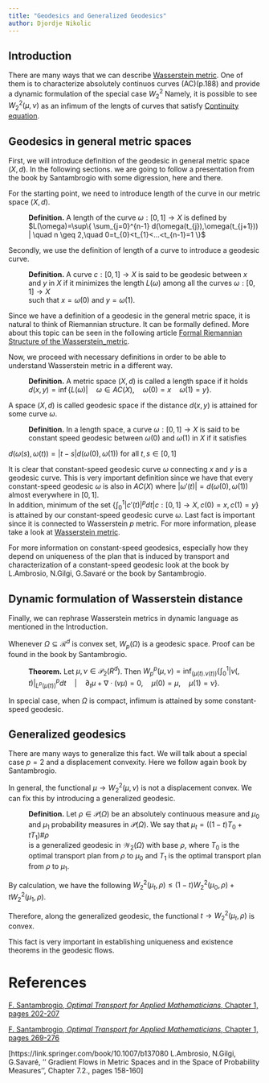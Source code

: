 ```yaml
---
title: "Geodesics and Generalized Geodesics"
author: Djordje Nikolic
---
```


## Introduction

There are many ways that we can describe [Wasserstein metric](https://en.wikipedia.org/wiki/Wasserstein_metric). One of them is to characterize absolutely continuos curves (AC)(p.188<ref name=Santambrogio />) and provide a dynamic formulation of the special case $W_{2}^{2}$ Namely, it is possible to see $W_{2}^{2}(\mu, \nu)$ as an infimum of the lengts of curves that satisfy [Continuity equation](https://en.wikipedia.org/wiki/Continuity_equation).

## Geodesics in general metric spaces

First, we will introduce definition of the geodesic in general metric space $(X,d)$. In the following sections. we are going to follow a presentation from the book by Santambrogio<ref name="Santambrogio" /> with some digression, here and there.

For the starting point, we need to introduce length of the curve in our metric space $(X,d)$.

:   **Definition.** A length of the curve $\omega:[0,1] \rightarrow X$ is defined by $L(\omega)=\sup\{ \sum_{j=0}^{n-1} d(\omega(t_{j}),\omega(t_{j+1})) | \quad n \geq 2,\quad 0=t_{0}<t_{1}<...<t_{n-1}=1 \}$

Secondly, we use the definition of length of a curve to introduce a geodesic curve.

:   **Definition.** A curve $c:[0,1] \rightarrow X$ is said to be geodesic between $x$ and $y$ in $X$ if it minimizes the length $L(\omega)$ among all the curves $\omega:[0,1] \rightarrow X$ <br> such that $x=\omega(0)$ and $y=\omega(1)$.

Since we have a definition of a geodesic in the general metric space, it is natural to think of Riemannian structure. It can be formally defined. More about this topic can be seen in the following article [Formal Riemannian Structure of the Wasserstein_metric](http://34.106.105.83/wiki/).

Now, we proceed with necessary definitions in order to be able to understand Wasserstein metric in a different way.

:   **Definition.** A metric space $(X,d)$ is called a length space if it holds $d(x,y)=\inf \{ L(\omega) | \quad  \omega \in AC(X), \quad \omega(0)=x \quad \omega(1)=y \}.$

A space $(X,d)$ is called geodesic space if the distance $d(x,y)$ is attained for some curve $\omega$.

:   **Definition.** In a length space, a curve $\omega:[0,1]\rightarrow X$ is said to be constant speed geodesic between $\omega(0)$ and $\omega(1)$ in $X$ if it satisfies

$d(\omega(s),\omega(t))=|t-s|d(\omega(0),\omega(1))$ for all $t,s \in [0,1]$

It is clear that constant-speed geodesic curve $\omega$ connecting $x$ and $y$ is a geodesic curve. This is very important definition since we have that every constant-speed geodesic $\omega$ is also in $AC(X)$ where $|\omega'(t)|=d(\omega(0),\omega(1))$ almost everywhere in $[0,1]$. <br> In addition, minimum of the set $\{ \int_{0}^{1}|c'(t)|^{p}dt |  c:[0,1]\rightarrow X, c(0)=x, c(1)=y \}$ is attained by our constant-speed geodesic curve $\omega.$ Last fact is important since it is connected to Wasserstein $p$ metric. For more information, please take a look at [Wasserstein metric](https://en.wikipedia.org/wiki/Wasserstein_metric).

For more information on constant-speed geodesics, especially how they depend on uniqueness of the plan that is induced by transport and characterization of a constant-speed geodesic look at the book by L.Ambrosio, N.Gilgi, G.Savaré <ref name="Ambrosio" /> or the book by Santambrogio<ref name="Santambrogio" />.

## Dynamic formulation of Wasserstein distance

Finally, we can rephrase Wasserstein metrics in dynamic language as mentioned in the Introduction.

Whenever $\Omega \subseteq \mathcal{R}^{d}$ is convex set, $W_{p}(\Omega)$ is a geodesic space. Proof can be found in the book by Santambrogio<ref name="Santambrogio" />.

:   **Theorem.**<ref name=Santambrogio /> Let $\mu, \nu \in \mathcal{P}_{2}(R^{d})$. Then $W_{p}^{p}(\mu, \nu)=\inf_{(\mu(t).\nu(t))} \{\int_{0}^{1} |v(,t)|_{L^{p}(\mu(t))}^{p}dt \quad | \quad \partial_{t}\mu+\nabla\cdot(v\mu)=0,\quad \mu(0)=\mu,\quad \mu(1)=\nu \}.$

In special case, when $\Omega$ is compact, infimum is attained by some constant-speed geodesic.

## Generalized geodesics

There are many ways to generalize this fact. We will talk about a special case $p=2$ and a displacement convexity. Here we follow again book by Santambrogio<ref name="Santambrogio1" />.

In general, the functional $\mu \rightarrow W_{2}^{2}(\mu,\nu)$ is not a displacement convex. We can fix this by introducing a generalized geodesic.

:   **Definition.** Let $\rho \in \mathcal{P}(\Omega)$ be an absolutely continuous measure and $\mu_{0}$ and $\mu_{1}$ probability measures in $\mathcal{P}(\Omega)$. We say that $\mu_{t} = ((1-t)T_{0}+tT_{1})\#\rho$ <br> is a generalized geodesic in $\mathcal{W}_{2}(\Omega)$ with base $\rho$, where $T_{0}$ is the optimal transport plan from $\rho$ to $\mu_{0}$ and $T_{1}$ is the optimal transport plan from $\rho$ to $\mu_{1}$.

By calculation, we have the following $W_{2}^{2}(\mu_{t},\rho) \leq (1-t)W_{2}^{2}(\mu_{0},\rho) + tW_{2}^{2}(\mu_{1},\rho).$

Therefore, along the generalized geodesic, the functional $t \rightarrow W_{2}^{2}(\mu_{t},\rho)$ is convex.

This fact is very important in establishing uniqueness and existence theorems in the geodesic flows.

# References

<references>

<ref name="Santambrogio"> [F. Santambrogio, *Optimal Transport for Applied Mathematicians*, Chapter 1, pages 202-207](https://link-springer-com.proxy.library.ucsb.edu:9443/book/10.1007/978-3-319-20828-2) </ref>

<ref name="Santambrogio1"> [F. Santambrogio, *Optimal Transport for Applied Mathematicians*, Chapter 1, pages 269-276](https://link-springer-com.proxy.library.ucsb.edu:9443/book/10.1007/978-3-319-20828-2) </ref>

<ref name="Ambrosio"> \[https://link.springer.com/book/10.1007/b137080 L.Ambrosio, N.Gilgi, G.Savaré, '' Gradient Flows in Metric Spaces and in the Space of Probability Measures'', Chapter 7.2., pages 158-160\] </ref>

</references>
